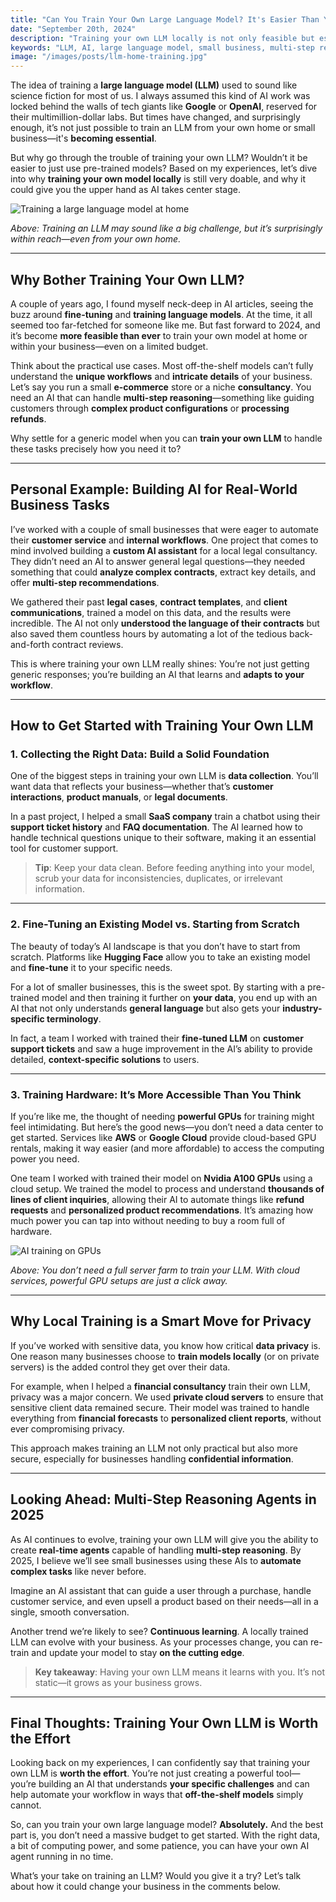 ```yaml
---
title: "Can You Train Your Own Large Language Model? It's Easier Than You Think"
date: "September 20th, 2024"
description: "Training your own LLM locally is not only feasible but essential for the future of small businesses."
keywords: "LLM, AI, large language model, small business, multi-step reasoning, data privacy, local AI, 2024"
image: "/images/posts/llm-home-training.jpg"
---
```


The idea of training a **large language model (LLM)** used to sound like science fiction for most of us. I always assumed this kind of AI work was locked behind the walls of tech giants like **Google** or **OpenAI**, reserved for their multimillion-dollar labs. But times have changed, and surprisingly enough, it’s not just possible to train an LLM from your own home or small business—it's **becoming essential**.

But why go through the trouble of training your own LLM? Wouldn’t it be easier to just use pre-trained models? Based on my experiences, let’s dive into why **training your own model locally** is still very doable, and why it could give you the upper hand as AI takes center stage.

<img
  src="/images/posts/llm-home-training.jpg"
  alt="Training a large language model at home"
/>

_Above: Training an LLM may sound like a big challenge, but it’s surprisingly within reach—even from your own home._

---

## Why Bother Training Your Own LLM?

A couple of years ago, I found myself neck-deep in AI articles, seeing the buzz around **fine-tuning** and **training language models**. At the time, it all seemed too far-fetched for someone like me. But fast forward to 2024, and it’s become **more feasible than ever** to train your own model at home or within your business—even on a limited budget.

Think about the practical use cases. Most off-the-shelf models can’t fully understand the **unique workflows** and **intricate details** of your business. Let’s say you run a small **e-commerce** store or a niche **consultancy**. You need an AI that can handle **multi-step reasoning**—something like guiding customers through **complex product configurations** or **processing refunds**.

Why settle for a generic model when you can **train your own LLM** to handle these tasks precisely how you need it to?

---

## Personal Example: Building AI for Real-World Business Tasks

I’ve worked with a couple of small businesses that were eager to automate their **customer service** and **internal workflows**. One project that comes to mind involved building a **custom AI assistant** for a local legal consultancy. They didn’t need an AI to answer general legal questions—they needed something that could **analyze complex contracts**, extract key details, and offer **multi-step recommendations**.

We gathered their past **legal cases**, **contract templates**, and **client communications**, trained a model on this data, and the results were incredible. The AI not only **understood the language of their contracts** but also saved them countless hours by automating a lot of the tedious back-and-forth contract reviews.

This is where training your own LLM really shines: You’re not just getting generic responses; you’re building an AI that learns and **adapts to your workflow**.

---

## How to Get Started with Training Your Own LLM

### 1. **Collecting the Right Data: Build a Solid Foundation**

One of the biggest steps in training your own LLM is **data collection**. You’ll want data that reflects your business—whether that’s **customer interactions**, **product manuals**, or **legal documents**.

In a past project, I helped a small **SaaS company** train a chatbot using their **support ticket history** and **FAQ documentation**. The AI learned how to handle technical questions unique to their software, making it an essential tool for customer support.

> **Tip**: Keep your data clean. Before feeding anything into your model, scrub your data for inconsistencies, duplicates, or irrelevant information.

---

### 2. **Fine-Tuning an Existing Model vs. Starting from Scratch**

The beauty of today’s AI landscape is that you don’t have to start from scratch. Platforms like **Hugging Face** allow you to take an existing model and **fine-tune** it to your specific needs.

For a lot of smaller businesses, this is the sweet spot. By starting with a pre-trained model and then training it further on **your data**, you end up with an AI that not only understands **general language** but also gets your **industry-specific terminology**.

In fact, a team I worked with trained their **fine-tuned LLM** on **customer support tickets** and saw a huge improvement in the AI’s ability to provide detailed, **context-specific solutions** to users.

---

### 3. **Training Hardware: It’s More Accessible Than You Think**

If you’re like me, the thought of needing **powerful GPUs** for training might feel intimidating. But here’s the good news—you don’t need a data center to get started. Services like **AWS** or **Google Cloud** provide cloud-based GPU rentals, making it way easier (and more affordable) to access the computing power you need.

One team I worked with trained their model on **Nvidia A100 GPUs** using a cloud setup. We trained the model to process and understand **thousands of lines of client inquiries**, allowing their AI to automate things like **refund requests** and **personalized product recommendations**. It’s amazing how much power you can tap into without needing to buy a room full of hardware.

<img src="/images/posts/ai-training-hardware.jpg" alt="AI training on GPUs" />

_Above: You don’t need a full server farm to train your LLM. With cloud services, powerful GPU setups are just a click away._

---

## Why Local Training is a Smart Move for Privacy

If you’ve worked with sensitive data, you know how critical **data privacy** is. One reason many businesses choose to **train models locally** (or on private servers) is the added control they get over their data.

For example, when I helped a **financial consultancy** train their own LLM, privacy was a major concern. We used **private cloud servers** to ensure that sensitive client data remained secure. Their model was trained to handle everything from **financial forecasts** to **personalized client reports**, without ever compromising privacy.

This approach makes training an LLM not only practical but also more secure, especially for businesses handling **confidential information**.

---

## Looking Ahead: Multi-Step Reasoning Agents in 2025

As AI continues to evolve, training your own LLM will give you the ability to create **real-time agents** capable of handling **multi-step reasoning**. By 2025, I believe we’ll see small businesses using these AIs to **automate complex tasks** like never before.

Imagine an AI assistant that can guide a user through a purchase, handle customer service, and even upsell a product based on their needs—all in a single, smooth conversation.

Another trend we’re likely to see? **Continuous learning**. A locally trained LLM can evolve with your business. As your processes change, you can re-train and update your model to stay **on the cutting edge**.

> **Key takeaway**: Having your own LLM means it learns with you. It’s not static—it grows as your business grows.

---

## Final Thoughts: Training Your Own LLM is Worth the Effort

Looking back on my experiences, I can confidently say that training your own LLM is **worth the effort**. You’re not just creating a powerful tool—you’re building an AI that understands **your specific challenges** and can help automate your workflow in ways that **off-the-shelf models** simply cannot.

So, can you train your own large language model? **Absolutely.** And the best part is, you don’t need a massive budget to get started. With the right data, a bit of computing power, and some patience, you can have your own AI agent running in no time.

What’s your take on training an LLM? Would you give it a try? Let’s talk about how it could change your business in the comments below.
